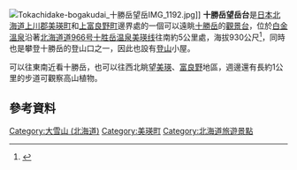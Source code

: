 {{Coord|43|26|54.9|N|142|38|57.1|E|region:JP-44_type:landmark|display=title}}
[[File:Tokachidake-bogakudai_十勝岳望岳IMG_1192.jpg|thumb]]]]
'''十勝岳望岳台'''是[[日本|日本]][[北海道|北海道]][[上川郡_(石狩國)|上川郡]][[美瑛町|美瑛町]]和[[上富良野町|上富良野町]]邊界處的一個可以遠眺[[十勝岳|十勝岳]]的[[觀景台|觀景台]]，位於[[白金溫泉|白金溫泉]]沿著[[北海道道966号十胜岳温泉美瑛线|北海道道966号十胜岳温泉美瑛线]]往南約5公里處，海拔930公尺<ref>{{Cite web| url=http://www.bfh.jp/tw/theme/theme_searchdetail/40020136501/| title=十勝岳望岳台| publisher=北海道観光情報站| accessdate=2016-01-12| language=ja| deadurl=yes| archiveurl=https://web.archive.org/web/20080512182132/http://www.bfh.jp/tw/theme/theme_searchdetail/40020136501/| archivedate=2008-05-12}}</ref>，同時也是攀登十勝岳的登山口之一，因此也設有[[登山|登山]]小屋。

可以往東南近看十勝岳，也可以往西北眺望[[美瑛町|美瑛]]、[[富良野|富良野]]地區，週邊還有長約1公里的步道可觀察高山植物。

== 參考資料 ==
{{reflist}}

{{DEFAULTSORT:Tokachidakebougakudai}}
[[Category:大雪山_(北海道)|Category:大雪山 (北海道)]]
[[Category:美瑛町|Category:美瑛町]]
[[Category:北海道旅遊景點|Category:北海道旅遊景點]]